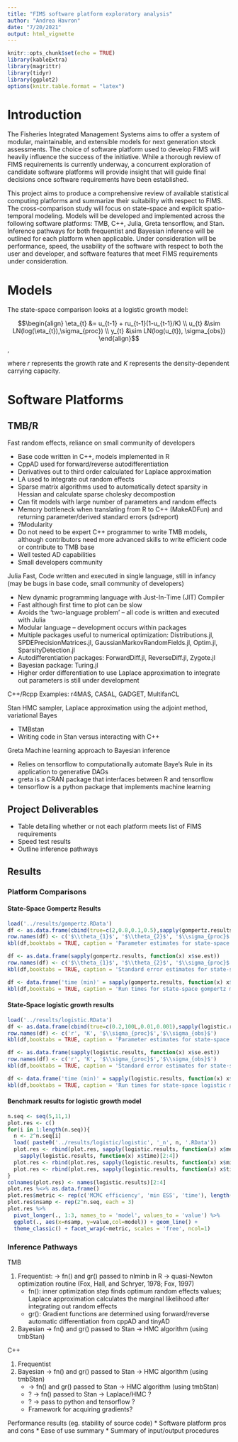 ```yaml
---
title: "FIMS software platform exploratory analysis"
author: "Andrea Havron"
date: "7/20/2021"
output: html_vignette
---
```


```r
knitr::opts_chunk$set(echo = TRUE)
library(kableExtra)
library(magrittr)
library(tidyr)
library(ggplot2)
options(knitr.table.format = "latex") 
```


# Introduction

The Fisheries Integrated Management Systems aims to offer a system of modular, maintainable, and extensible models for next generation stock assessments. The choice of software platform used to develop FIMS will heavily influence the success of the initiative. While a thorough review of FIMS requirements is currently underway, a concurrent exploration of candidate software platforms will provide insight that will guide final decisions once software requirements have been established.

This project aims to produce a comprehensive review of available statistical computing platforms and summarize their suitability with respect to FIMS. The cross-comparison study will focus on state-space and explicit spatio-temporal modeling. Models will be developed and implemented across the following software platforms: TMB, C++, Julia, Greta tensorflow, and Stan. Inference pathways for both frequentist and Bayesian inference will be outlined for each platform when applicable. Under consideration will be performance, speed, the usability of the software with respect to both the user and developer, and software features that meet FIMS requirements under consideration.

# Models

The state-space comparison looks at a logistic growth model:

$$\begin{align}
\eta_{t} &= u_{t-1} + ru_{t-1}(1-u_{t-1}/K) \\
u_{t} &\sim LN(log(\eta_{t}),\sigma_{proc}) \\
y_{t} &\sim LN(log(u_{t}), \sigma_{obs})
\end{align}$$,

where $r$ represents the growth rate and $K$ represents the density-dependent carrying capacity.

# Software Platforms
## TMB/R
Fast random effects, reliance on small community of developers

* Base code written in C++, models implemented in R
* CppAD used for forward/reverse autodifferentiation
* Derivatives out to third order calculated for Laplace approximation
* LA used to integrate out random effects
* Sparse matrix algorithms used to automatically detect sparsity in Hessian and calculate sparse cholesky decompostion
* Can fit models with large number of parameters and random effects
* Memory bottleneck when translating from R to C++ (MakeADFun) and returning parameter/derived standard errors (sdreport)
* ?Modularity
* Do not need to be expert C++ programmer to write TMB models, although contributors need more advanced skills to write efficient code or contribute to TMB base
* Well tested AD capabilities
* Small developers community

Julia
Fast, Code written and executed in single language, still in infancy (may be bugs in base code, small community of developers)

* New dynamic programming language with Just-In-Time (JIT) Compiler
* Fast although first time to plot can be slow
* Avoids the ‘two-language problem’ – all code is written and executed with Julia
* Modular language – development occurs within packages
* Multiple packages useful to numerical optimization: Distributions.jl, SPDEPrecisionMatrices.jl, GaussianMarkovRandomFields.jl, Optim.jl, SparsityDetection.jl
* Autodifferentiation packages: ForwardDiff.jl, ReverseDiff.jl, Zygote.jl
* Bayesian package: Turing.jl
* Higher order differentiation to use Laplace approximation to integrate out parameters is still under development

C++/Rcpp
Examples: r4MAS, CASAL, GADGET, MultifanCL

Stan
HMC sampler, Laplace approximation using the adjoint method, variational Bayes

* TMBstan
* Writing code in Stan versus interacting with C++

Greta
Machine learning approach to Bayesian inference

* Relies on tensorflow to computationally automate Baye’s Rule in its application to generative DAGs
* greta is a CRAN package that interfaces between R and tensorflow
* tensorflow is a python package that implements machine learning

## Project Deliverables
      
* Table detailing whether or not each platform meets list of FIMS requirements
* Speed test results
* Outline inference pathways

## Results

### Platform Comparisons

#### State-Space Gompertz Results
```r
load('../results/gompertz.RData')
df <- as.data.frame(cbind(true=c(2,0.8,0.1,0.5),sapply(gompertz.results, function(x) x$par.est)))
row.names(df) <- c('$\\theta_{1}$', '$\\theta_{2}$', '$\\sigma_{proc}$','$\\sigma_{obs}$')
kbl(df,booktabs = TRUE, caption = 'Parameter estimates for state-space gompertz model (n=100)', digits = 3, label = 'SSgompMu')

df <- as.data.frame(sapply(gompertz.results, function(x) x$se.est))
row.names(df) <- c('$\\theta_{1}$', '$\\theta_{2}$', '$\\sigma_{proc}$','$\\sigma_{obs}$')
kbl(df,booktabs = TRUE, caption = 'Standard error estimates for state-space gompertz model (n=100)', digits = 3, label = 'SSgompSE')

df <- data.frame('time (min)' = sapply(gompertz.results, function(x) x$time))
kbl(df,booktabs = TRUE, caption = 'Run times for state-space gompertz model (n=100)', digits = 3, label = 'SSgompTime')
```


#### State-Space logistic growth results
```r
load('../results/logistic.RData')
df <- as.data.frame(cbind(true=c(0.2,100L,0.01,0.001),sapply(logistic.results, function(x) x$par.est)))
row.names(df) <- c('r', 'K', '$\\sigma_{proc}$','$\\sigma_{obs}$')
kbl(df,booktabs = TRUE, caption = 'Parameter estimates for state-space logistic model (n=100)', label = 'SSlogMu', format.args = list(scientific = FALSE))

df <- as.data.frame(sapply(logistic.results, function(x) x$se.est))
row.names(df) <- c('r', 'K', '$\\sigma_{proc}$','$\\sigma_{obs}$')
kbl(df,booktabs = TRUE, caption = 'Standard error estimates for state-space logistic model (n=100)', digits = 3, label = 'SSlogSE')

df <- data.frame('time (min)' = sapply(logistic.results, function(x) x$time))
kbl(df,booktabs = TRUE, caption = 'Run times for state-space logistic model (n=100)', digits = 3, label = 'SSlogTime')
```

#### Benchmark results for logistic growth model
```r
n.seq <- seq(5,11,1)
plot.res <- c()
for(i in 1:length(n.seq)){
  n <- 2^n.seq[i]
  load( paste0('../results/logistic/logistic', '_n', n, '.RData'))
  plot.res <- rbind(plot.res, sapply(logistic.results, function(x) x$meanESS)[2:4]/
    sapply(logistic.results, function(x) x$time)[2:4])
  plot.res <- rbind(plot.res, sapply(logistic.results, function(x) x$minESS)[2:4])
  plot.res <- rbind(plot.res, sapply(logistic.results, function(x) x$time)[2:4])
}
colnames(plot.res) <- names(logistic.results)[2:4]
plot.res %<>% as.data.frame()
plot.res$metric <- rep(c('MCMC efficiency', 'min ESS', 'time'), length(n.seq))
plot.res$nsamp <- rep(2^n.seq, each = 3)
plot.res %>% 
  pivot_longer(., 1:3, names_to = 'model', values_to = 'value') %>%
  ggplot(., aes(x=nsamp, y=value,col=model)) + geom_line() + 
  theme_classic() + facet_wrap(~metric, scales = 'free', ncol=1)

```



### Inference Pathways

TMB

1. Frequentist: -> fn() and gr() passed to nlminb in R -> quasi-Newton optimization routine (Fox, Hall, and Schryer, 1978; Fox, 1997)
    + fn(): inner optimization step finds optimum random effects values; Laplace approximation calculates the marginal likelihood after integrating out random effects
    + gr(): Gradient functions are determined using forward/reverse automatic differentiation from cppAD and tinyAD
2. Bayesian -> fn() and gr() passed to Stan -> HMC algorithm (using tmbStan)

C++

1. Frequentist
2. Bayesian -> fn() and gr() passed to Stan -> HMC algorithm (using tmbStan)
    + -> fn() and gr() passed to Stan -> HMC algorithm (using tmbStan)
    + ? -> fn() passed to Stan -> Laplace/HMC ?
    + ? -> pass to python and tensorflow ?
    + Framework for acquiring gradients?

Performance results (eg. stability of source code)
  *       Software platform pros and cons
  *       Ease of use summary
  *       Summary of input/output  procedures

